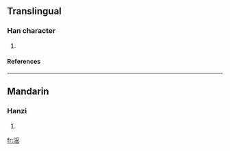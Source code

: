 ==Translingual==
===Han character===
{{Han char|rn=85|rad=水|as=10|sn=13|four=|canj=水月人山 (EBOU)}}
# {{defn|Han|sort=水10}}
====References====
{{Han ref|kx=0643.241|dkj=18065|dj=1050.210|hdz=31702.070|uh=6EDB|ud=28379}}

----
==Mandarin==
===Hanzi===
{{cmn-hanzi|pin=[[yín]] (yin2)|wg=yin<sup>2</sup>}}
# {{defn|Mandarin}}

[[fr:滛]]